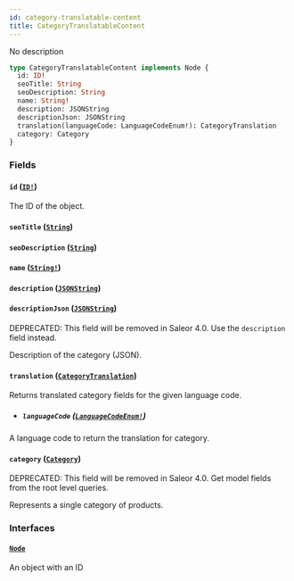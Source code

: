 ```yaml
---
id: category-translatable-content
title: CategoryTranslatableContent
---
```


No description

```graphql
type CategoryTranslatableContent implements Node {
  id: ID!
  seoTitle: String
  seoDescription: String
  name: String!
  description: JSONString
  descriptionJson: JSONString
  translation(languageCode: LanguageCodeEnum!): CategoryTranslation
  category: Category
}
```

### Fields

#### `id` ([`ID!`](/developer/api-reference/scalars/id))

The ID of the object.

#### `seoTitle` ([`String`](/developer/api-reference/scalars/string))

#### `seoDescription` ([`String`](/developer/api-reference/scalars/string))

#### `name` ([`String!`](/developer/api-reference/scalars/string))

#### `description` ([`JSONString`](/developer/api-reference/scalars/json-string))

#### `descriptionJson` ([`JSONString`](/developer/api-reference/scalars/json-string))

<span class="badge badge--warning">DEPRECATED: This field will be removed in Saleor 4.0. Use the `description` field instead.</span>

Description of the category (JSON).

#### `translation` ([`CategoryTranslation`](/developer/api-reference/objects/category-translation))

Returns translated category fields for the given language code.

- ##### `languageCode` ([`LanguageCodeEnum!`](/developer/api-reference/enums/language-code-enum))

A language code to return the translation for category.

#### `category` ([`Category`](/developer/api-reference/objects/category))

<span class="badge badge--warning">DEPRECATED: This field will be removed in Saleor 4.0. Get model fields from the root level queries.</span>

Represents a single category of products.

### Interfaces

#### [`Node`](/developer/api-reference/interfaces/node)

An object with an ID
